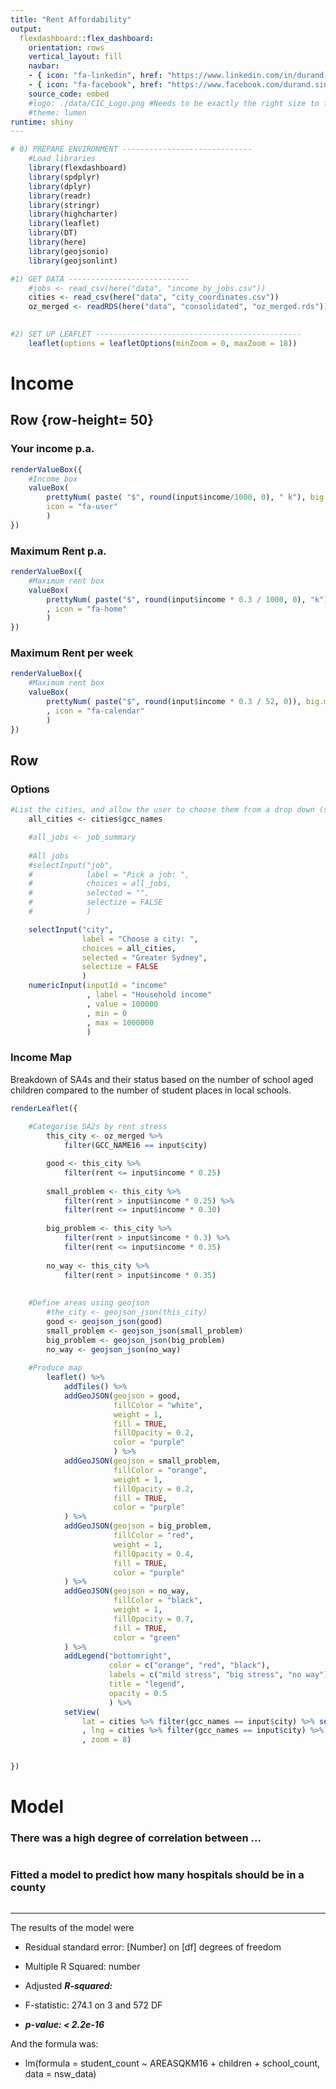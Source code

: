 ```yaml
---
title: "Rent Affordability"
output: 
  flexdashboard::flex_dashboard:
    orientation: rows
    vertical_layout: fill
    navbar:
    - { icon: "fa-linkedin", href: "https://www.linkedin.com/in/durand-sinclair/",align: right}
    - { icon: "fa-facebook", href: "https://www.facebook.com/durand.sinclair",align: right}
    source_code: embed
    #logo: ./data/CIC_Logo.png #Needs to be exactly the right size to fit in bar
    #theme: lumen
runtime: shiny
---
```


```r
# 0) PREPARE ENVIRONMENT -----------------------------
    #Load libraries
    library(flexdashboard)
    library(spdplyr)
    library(dplyr)
    library(readr)
    library(stringr)
    library(highcharter)
    library(leaflet)
    library(DT)
    library(here)
    library(geojsonio)
    library(geojsonlint)

#1) GET DATA ---------------------------
    #jobs <- read_csv(here("data", "income_by_jobs.csv"))
    cities <- read_csv(here("data", "city_coordinates.csv"))
    oz_merged <- readRDS(here("data", "consolidated", "oz_merged.rds"))
    

#2) SET UP LEAFLET ----------------------------------------------
    leaflet(options = leafletOptions(minZoom = 0, maxZoom = 18))
```


Income
=======================================================================

Row {row-height= 50}
-----------------------------------------------------------------------

### Your income p.a.

```r
renderValueBox({
    #Income box
    valueBox(
        prettyNum( paste( "$", round(input$income/1000, 0), " k"), big.mark = ","),
        icon = "fa-user"
        )
})
```

### Maximum Rent p.a.
```r
renderValueBox({
    #Maximum rent box
    valueBox(
        prettyNum( paste("$", round(input$income * 0.3 / 1000, 0), "k"), big.mark = ",")
        , icon = "fa-home"
        ) 
})
```

### Maximum Rent per week
```r
renderValueBox({
    #Maximum rent box
    valueBox(
        prettyNum( paste("$", round(input$income * 0.3 / 52, 0)), big.mark = ",")
        , icon = "fa-calendar"
        ) 
})
```


Row 
-----------------------------------------------------------------------
### Options {data-width=250}
```r

#List the cities, and allow the user to choose them from a drop down (selectInput)
    all_cities <- cities$gcc_names 

    #all_jobs <- job_summary 
        
    #All jobs
    #selectInput("job",
    #            label = "Pick a job: ", 
    #            choices = all_jobs,
    #            selected = "",
    #            selectize = FALSE
    #            )

    selectInput("city",
                label = "Choose a city: ",
                choices = all_cities,
                selected = "Greater Sydney",
                selectize = FALSE
                )
    numericInput(inputId = "income"
                 , label = "Household income"
                 , value = 100000
                 , min = 0
                 , max = 1000000
                 )

```


### Income Map
Breakdown of SA4s and their status based on the number of school aged children compared to the number of student places in local schools.
```r
renderLeaflet({
    
    #Categorise SA2s by rent stress
        this_city <- oz_merged %>%
            filter(GCC_NAME16 == input$city)

        good <- this_city %>%
            filter(rent <= input$income * 0.25)
        
        small_problem <- this_city %>%
            filter(rent > input$income * 0.25) %>%
            filter(rent <= input$income * 0.30)
        
        big_problem <- this_city %>%
            filter(rent > input$income * 0.3) %>%
            filter(rent <= input$income * 0.35)
        
        no_way <- this_city %>%
            filter(rent > input$income * 0.35)
    
        
    #Define areas using geojson
        #the_city <- geojson_json(this_city)
        good <- geojson_json(good)
        small_problem <- geojson_json(small_problem)
        big_problem <- geojson_json(big_problem)
        no_way <- geojson_json(no_way)
        
    #Produce map
        leaflet() %>% 
            addTiles() %>%
            addGeoJSON(geojson = good,
                       fillColor = "white",
                       weight = 1,
                       fill = TRUE,
                       fillOpacity = 0.2,
                       color = "purple"
                       ) %>%
            addGeoJSON(geojson = small_problem, 
                       fillColor = "orange", 
                       weight = 1, 
                       fillOpacity = 0.2, 
                       fill = TRUE, 
                       color = "purple"
            ) %>%
            addGeoJSON(geojson = big_problem, 
                       fillColor = "red", 
                       weight = 1, 
                       fillOpacity = 0.4, 
                       fill = TRUE, 
                       color = "purple"
            ) %>%
            addGeoJSON(geojson = no_way, 
                       fillColor = "black", 
                       weight = 1, 
                       fillOpacity = 0.7, 
                       fill = TRUE, 
                       color = "green"
            ) %>%
            addLegend("bottomright", 
                      color = c("orange", "red", "black"), 
                      labels = c("mild stress", "big stress", "no way"), 
                      title = "legend", 
                      opacity = 0.5
                      ) %>%
            setView(
                lat = cities %>% filter(gcc_names == input$city) %>% select(lat)
                , lng = cities %>% filter(gcc_names == input$city) %>% select(lon)
                , zoom = 8)


})
```


Model {.Storyboard}
================================================================================

### There was a high degree of correlation between ...

```r
```

### Fitted a model to predict how many hospitals should be in a county
```r

```

***
The results of the model were

- Residual standard error: [Number] on [df] degrees of freedom

- Multiple R Squared:  number

- Adjusted ***R-squared:  ***

- F-statistic:  274.1 on 3 and 572 DF

- ***p-value: < 2.2e-16***

And the formula was: 

- lm(formula = student_count ~ AREASQKM16 + children + school_count, 
    data = nsw_data)



